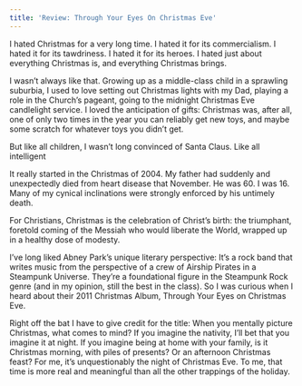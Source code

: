 ```yaml
---
title: 'Review: Through Your Eyes On Christmas Eve'
---
```


I hated Christmas for a very long time. I hated it for its commercialism. I hated it for its tawdriness. I hated it for its heroes. I hated just about everything Christmas is, and everything Christmas brings.

I wasn't always like that. Growing up as a middle-class child in a sprawling suburbia, I used to love setting out Christmas lights with my Dad, playing a role in the Church's pageant, going to the midnight Christmas Eve candlelight service. I loved the anticipation of gifts: Christmas was, after all, one of only two times in the year you can reliably get new toys, and maybe some scratch for whatever toys you didn't get.

But like all children, I wasn't long convinced of Santa Claus.  Like all intelligent 

It really started in the Christmas of 2004.  My father had suddenly and unexpectedly died from heart disease that November. He was 60.  I was 16.  Many of my cynical inclinations were strongly enforced by his untimely death.

For Christians, Christmas is the celebration of Christ's birth: the triumphant, foretold coming of the Messiah who would liberate the World, wrapped up in a healthy dose of modesty.

I've long liked Abney Park's unique literary perspective: It's a rock band that writes music from the perspective of a crew of Airship Pirates in a Steampunk Universe.  They're a foundational figure in the Steampunk Rock genre (and in my opinion, still the best in the class).  So I was curious when I heard about their 2011 Christmas Album, Through Your Eyes on Christmas Eve.

Right off the bat I have to give credit for the title:  When you mentally picture Christmas, what comes to mind?  If you imagine the nativity, I'll bet that you imagine it at night. If you imagine being at home with your family, is it Christmas morning, with piles of presents?  Or an afternoon Christmas feast?  For me, it's unquestionably the night of Christmas Eve.  To me, that time is more real and meaningful than all the other trappings of the holiday.
